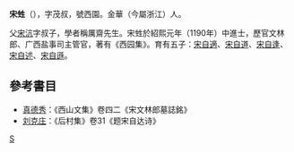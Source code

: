 '''宋甡'''（{{bd|1153年||1196年||}}），字茂叔，號西園。金華（今屬浙江）人。

父[[宋沆_(宋甡父)|宋沆]]字叔子，學者稱厲齋先生。宋甡於紹熙元年（1190年）中進士，歷官文林郎、广西盐事司主管官，著有《西园集》。育有五子：[[宋自適|宋自適]]、[[宋自道|宋自道]]、[[宋自逢|宋自逢]]、[[宋自述|宋自述]]、[[宋自遜|宋自遜]]。

==參考書目==
* [[真德秀|真德秀]]：《西山文集》卷四二《宋文林郎墓誌銘》
* [[刘克庄|刘克庄]]：《后村集》卷31《题宋自达诗》

[[Category:宋朝政治人物|S]]